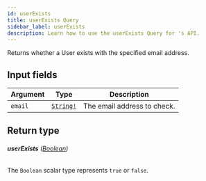 ```yaml
---
id: userExists
title: userExists Query
sidebar_label: userExists
description: Learn how to use the userExists Query for 's API.
---
```


Returns whether a User exists with the specified email address.

## Input fields

| Argument | Type                                      | Description                 |
| -------- | ----------------------------------------- | --------------------------- |
| `email`  | [`String!`](api/schema/scalar/String.mdx) | The email address to check. |

## Return type

###### <b>userExists</b> ([Boolean](api/schema/scalar/Boolean.mdx))

The `Boolean` scalar type represents `true` or `false`.
